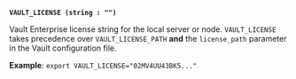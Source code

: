 <a id="global-vault_license" />

**`VAULT_LICENSE (string : "")`** <EnterpriseAlert inline="true" />

Vault Enterprise license string for the local server or node. `VAULT_LICENSE`
takes precedence over `VAULT_LICENSE_PATH` **and** the `license_path` parameter
in the Vault configuration file.

**Example**: `export VAULT_LICENSE="02MV4UU43BK5..."`





